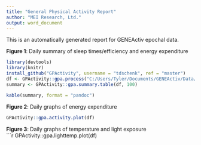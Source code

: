 ```yaml
---
title: "General Physical Activity Report"
author: "MEI Research, Ltd."
output: word_document
---
```


This is an automatically generated report for GENEActiv epochal data.   

**Figure 1**: Daily summary of sleep times/efficiency and energy expenditure   
```r
library(devtools)
library(knitr)
install_github("GPActivity", username = "tdschenk", ref = "master")
df <- GPActivity::gpa.process("C:/Users/Tyler/Documents/GENEActiv/Data/60sJS.csv", 100)
summary <- GPActivity::gpa.summary.table(df, 100)
```
  
```r
kable(summary, format = "pandoc")
```
  
**Figure 2**: Daily graphs of energy expenditure   
```r
GPActivity::gpa.activity.plot(df)
```

**Figure 3**: Daily graphs of temperature and light exposure   
```r
GPActivity::gpa.lighttemp.plot(df)